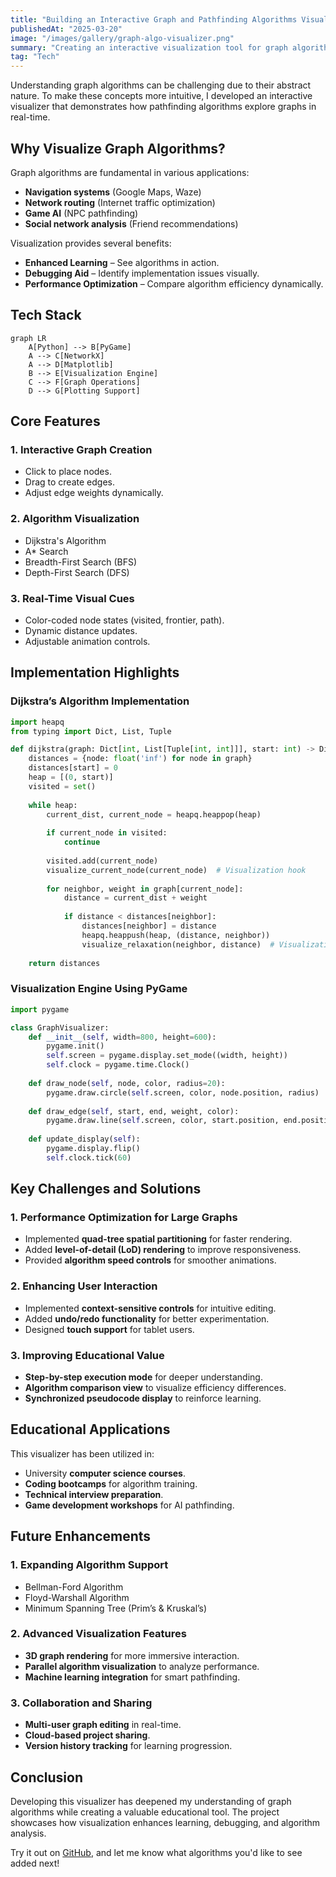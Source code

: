 ```yaml
---
title: "Building an Interactive Graph and Pathfinding Algorithms Visualizer in Python"
publishedAt: "2025-03-20"
image: "/images/gallery/graph-algo-visualizer.png"
summary: "Creating an interactive visualization tool for graph algorithms helps bridge the gap between theory and implementation. Here's how I built a Python visualizer for Dijkstra's, A*, and other pathfinding algorithms."
tag: "Tech"
---
```


Understanding graph algorithms can be challenging due to their abstract nature. To make these concepts more intuitive, I developed an interactive visualizer that demonstrates how pathfinding algorithms explore graphs in real-time.

## Why Visualize Graph Algorithms?

Graph algorithms are fundamental in various applications:
- **Navigation systems** (Google Maps, Waze)
- **Network routing** (Internet traffic optimization)
- **Game AI** (NPC pathfinding)
- **Social network analysis** (Friend recommendations)

Visualization provides several benefits:
- **Enhanced Learning** – See algorithms in action.
- **Debugging Aid** – Identify implementation issues visually.
- **Performance Optimization** – Compare algorithm efficiency dynamically.

## Tech Stack

```mermaid
graph LR
    A[Python] --> B[PyGame]
    A --> C[NetworkX]
    A --> D[Matplotlib]
    B --> E[Visualization Engine]
    C --> F[Graph Operations]
    D --> G[Plotting Support]
```

## Core Features

### 1. Interactive Graph Creation
   - Click to place nodes.
   - Drag to create edges.
   - Adjust edge weights dynamically.

### 2. Algorithm Visualization
   - Dijkstra's Algorithm
   - A* Search
   - Breadth-First Search (BFS)
   - Depth-First Search (DFS)

### 3. Real-Time Visual Cues
   - Color-coded node states (visited, frontier, path).
   - Dynamic distance updates.
   - Adjustable animation controls.

## Implementation Highlights

### Dijkstra’s Algorithm Implementation

```python
import heapq
from typing import Dict, List, Tuple

def dijkstra(graph: Dict[int, List[Tuple[int, int]]], start: int) -> Dict[int, int]:
    distances = {node: float('inf') for node in graph}
    distances[start] = 0
    heap = [(0, start)]
    visited = set()
    
    while heap:
        current_dist, current_node = heapq.heappop(heap)
        
        if current_node in visited:
            continue
            
        visited.add(current_node)
        visualize_current_node(current_node)  # Visualization hook
        
        for neighbor, weight in graph[current_node]:
            distance = current_dist + weight
            
            if distance < distances[neighbor]:
                distances[neighbor] = distance
                heapq.heappush(heap, (distance, neighbor))
                visualize_relaxation(neighbor, distance)  # Visualization hook
                
    return distances
```

### Visualization Engine Using PyGame

```python
import pygame

class GraphVisualizer:
    def __init__(self, width=800, height=600):
        pygame.init()
        self.screen = pygame.display.set_mode((width, height))
        self.clock = pygame.time.Clock()
        
    def draw_node(self, node, color, radius=20):
        pygame.draw.circle(self.screen, color, node.position, radius)
        
    def draw_edge(self, start, end, weight, color):
        pygame.draw.line(self.screen, color, start.position, end.position, 2)
        
    def update_display(self):
        pygame.display.flip()
        self.clock.tick(60)
```

## Key Challenges and Solutions

### 1. Performance Optimization for Large Graphs
- Implemented **quad-tree spatial partitioning** for faster rendering.
- Added **level-of-detail (LoD) rendering** to improve responsiveness.
- Provided **algorithm speed controls** for smoother animations.

### 2. Enhancing User Interaction
- Implemented **context-sensitive controls** for intuitive editing.
- Added **undo/redo functionality** for better experimentation.
- Designed **touch support** for tablet users.

### 3. Improving Educational Value
- **Step-by-step execution mode** for deeper understanding.
- **Algorithm comparison view** to visualize efficiency differences.
- **Synchronized pseudocode display** to reinforce learning.

## Educational Applications

This visualizer has been utilized in:
- University **computer science courses**.
- **Coding bootcamps** for algorithm training.
- **Technical interview preparation**.
- **Game development workshops** for AI pathfinding.

## Future Enhancements

### 1. Expanding Algorithm Support
- Bellman-Ford Algorithm
- Floyd-Warshall Algorithm
- Minimum Spanning Tree (Prim’s & Kruskal’s)

### 2. Advanced Visualization Features
- **3D graph rendering** for more immersive interaction.
- **Parallel algorithm visualization** to analyze performance.
- **Machine learning integration** for smart pathfinding.

### 3. Collaboration and Sharing
- **Multi-user graph editing** in real-time.
- **Cloud-based project sharing**.
- **Version history tracking** for learning progression.

## Conclusion

Developing this visualizer has deepened my understanding of graph algorithms while creating a valuable educational tool. The project showcases how visualization enhances learning, debugging, and algorithm analysis.

Try it out on [GitHub](https://github.com/MohamedxOU), and let me know what algorithms you'd like to see added next!

